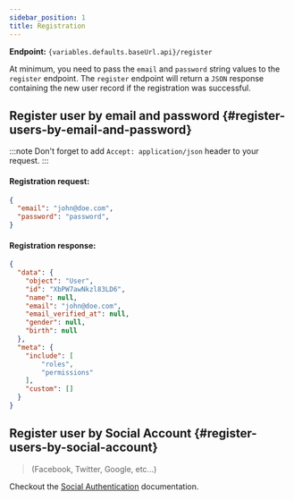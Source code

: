 ```yaml
---
sidebar_position: 1
title: Registration
---
```


<span><b>Endpoint:</b> <code>{variables.defaults.baseUrl.api}/register</code></span>

At minimum, you need to pass the `email` and `password` string values to the `register` endpoint. The `register` endpoint will return a `JSON` response containing the new user record if the registration was successful.

## Register user by email and password {#register-users-by-email-and-password}

:::note
Don't forget to add `Accept: application/json` header to your request.
:::

#### Registration request:

```json
{
  "email": "john@doe.com",
  "password": "password",
}
```
#### Registration response:

```json
{
  "data": {
    "object": "User",
    "id": "XbPW7awNkzl83LD6",
    "name": null,
    "email": "john@doe.com",
    "email_verified_at": null,
    "gender": null,
    "birth": null
  },
  "meta": {
    "include": [
        "roles",
        "permissions"
    ],
    "custom": []
  }
}
```

## Register user by Social Account {#register-users-by-social-account}

> (Facebook, Twitter, Google, etc...)

Checkout the [Social Authentication](../pacakges/social-authentication.md) documentation.
